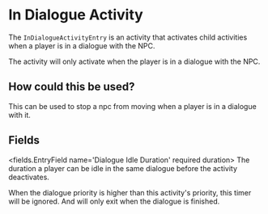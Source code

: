 
# In Dialogue Activity 

The `InDialogueActivityEntry` is an activity that activates child activities when a player is in a dialogue with the NPC.

The activity will only activate when the player is in a dialogue with the NPC.

## How could this be used?
This can be used to stop a npc from moving when a player is in a dialogue with it.


## Fields

<fields.EntryField name='Dialogue Idle Duration' required duration>
     The duration a player can be idle in the same dialogue before the activity deactivates.

<Admonition type="info">
When the dialogue priority is higher than this activity's priority, this timer will be ignored.
And will only exit when the dialogue is finished.
</Admonition>
</fields.EntryField>
<fields.EntryField name='Priority Override' optional>
</fields.EntryField>
